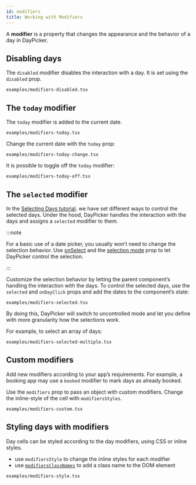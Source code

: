 ```yaml
---
id: modifiers
title: Working with Modifiers
---
```


A **modifier** is a property that changes the appearance and the behavior of a
day in DayPicker.

## Disabling days

The `disabled` modifier disables the interaction with a day. It is set using the `disabled` prop.

```include
examples/modifiers-disabled.tsx
```

## The `today` modifier

The `today` modifier is added to the current date.

```include
examples/modifiers-today.tsx
```

Change the current date with the `today` prop:

```include
examples/modifiers-today-change.tsx
```

It is possible to toggle off the `today` modifier:

```include
examples/modifiers-today-off.tsx
```

## The `selected` modifier

In the [Selecting Days tutorial](/basics/selecting-days). we have set different
ways to control the selected days. Under the hood, DayPicker handles the
interaction with the days and assigns a `selected` modifier to them.

:::note

For a basic use of a date picker, you usually won’t need to change the selection
behavior. Use [onSelect](/api/interfaces/daypickerprops#onselect) and the
[selection mode](/api/interfaces/daypickerprops#mode) prop to let DayPicker control the
selection.

:::

Customize the selection behavior by letting the parent component’s handling the
interaction with the days. To control the selected days, use the `selected` and
`onDayClick` props and add the dates to the component’s state:

```include
examples/modifiers-selected.tsx
```

By doing this, DayPicker will switch to uncontrolled mode and let you define with more granularity how the selections work.

For example, to select an array of days:

```include
examples/modifiers-selected-multiple.tsx
```

## Custom modifiers

Add new modifiers according to your app’s requirements. For example, a booking
app may use a `booked` modifier to mark days as already booked.

Use the `modifiers` prop to pass an object with custom modifiers. Change the
inline-style of the cell with `modifiersStyles`.

```include
examples/modifiers-custom.tsx
```

## Styling days with modifiers

Day cells can be styled according to the day modifiers, using CSS or inline
styles.

- use `modifiersStyle` to change the inline styles for each modifier
- use
  [`modifiersClassNames`](/api/interfaces/daypickerprops#modifiersclassnames) to
  add a class name to the DOM element

```include
examples/modifiers-style.tsx
```
